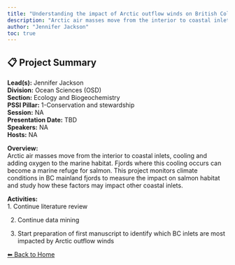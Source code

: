 ---
title: "Understanding the impact of Arctic outflow winds on British Columbia fjords."
description: "Arctic air masses move from the interior to coastal inlets, cooling and adding oxygen to the marine habitat. Fjords where this cooling occurs can become a marine refuge for salmon. This project monitors climate conditions in BC mainland fjords to measure the impact on salmon habitat and study how these factors may impact other coastal inlets."
author: "Jennifer Jackson"
toc: true
---

## 📋 Project Summary

**Lead(s):** Jennifer Jackson  
**Division:** Ocean Sciences (OSD)  
**Section:** Ecology and Biogeochemistry  
**PSSI Pillar:** 1-Conservation and stewardship  
**Session:** NA  
**Presentation Date:** TBD  
**Speakers:** NA  
**Hosts:** NA  

**Overview:**  
Arctic air masses move from the interior to coastal inlets, cooling and adding oxygen to the marine habitat. Fjords where this cooling occurs can become a marine refuge for salmon. This project monitors climate conditions in BC mainland fjords to measure the impact on salmon habitat and study how these factors may impact other coastal inlets.   

**Activities:**  
1. Continue literature review
2. Continue data mining
3. Start preparation of first manuscript to identify which BC inlets are most impacted by Arctic outflow winds

[⬅ Back to Home](../index.qmd)
